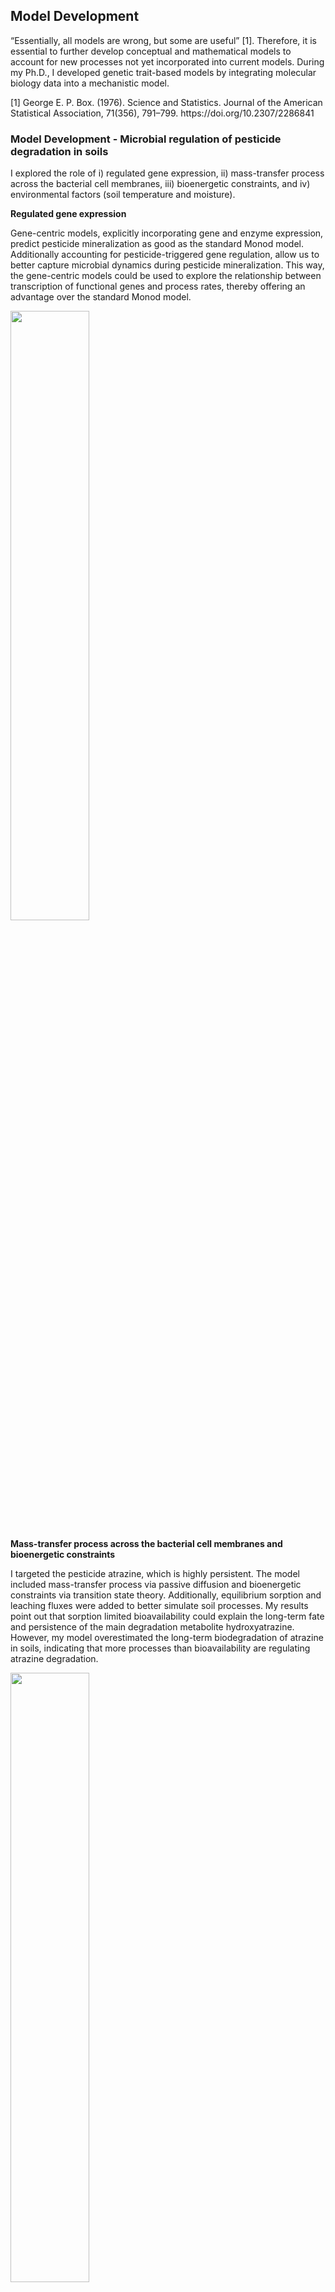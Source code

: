 
## **Model Development**

“Essentially, all models are wrong, but some are useful” [1]. Therefore, it is essential to further develop conceptual and mathematical models to account for new processes not yet incorporated into current models. During my Ph.D., I developed genetic trait-based models by integrating molecular biology data into a mechanistic model.

[1] George E. P. Box. (1976). Science and Statistics. Journal of the American Statistical Association, 71(356), 791–799. https://doi.org/10.2307/2286841

### Model Development - Microbial regulation of pesticide degradation in soils

I explored the role of i) regulated gene expression, ii) mass-transfer process across the bacterial cell membranes, iii) bioenergetic constraints, and iv) environmental factors (soil temperature and moisture).


**Regulated gene expression** 

Gene-centric models, explicitly incorporating gene and enzyme expression, predict pesticide mineralization as good as the standard Monod model. Additionally accounting for pesticide-triggered gene regulation, allow us to better capture microbial dynamics during pesticide mineralization. This way, the gene-centric models could be used to explore the relationship between transcription of functional genes and process rates, thereby offering an advantage over the standard Monod model.

![](figure_1.jpg){width=50%}

**Mass-transfer process across the bacterial cell membranes and bioenergetic constraints**

I targeted the pesticide atrazine, which is highly persistent. The model included mass-transfer process via passive diffusion and bioenergetic constraints via transition state theory. Additionally, equilibrium sorption and leaching fluxes were added to better simulate soil processes. My results point out that sorption limited bioavailability could explain the long-term fate and persistence of the main degradation metabolite hydroxyatrazine. However, my model overestimated the long-term biodegradation of atrazine in soils, indicating that more processes than bioavailability are regulating atrazine degradation.

![](Figure_2.jpg){width=50%}

**Environmental factors (soil temperature and moisture)**

Through a combination of lab experiments and modeling, I investigated MCPA degradation under different soil temperature (10°C and 20°C) and moisture (pF 1.8 and 3.5) regimes, and substrate concentrations (1 and 20 mg/Kg). M results show that microbial degrader populations degrade the pesticide even in colder and drier soils and at low substrate concentrations. By measuring and simulating a higher carbon use efficiency (CUE), I could confirm that microbial degraders are able to cope with such limiting conditions by allocating more carbon to their biomass as a result of potential physiological adaptation. Therefore, extreme environmental conditions are unlikely to explain pesticide persistence in soils.

![](figure_3.png){width=50%}

## **Parameter estimation and model validation**

The interpretation and further application of model results are limited without proper calibration of the models and validation of the modeling results. I am currently working on creating a new pipeline to estimate trait-based model parameters from metagenome-assembled genomes (MAGs). Typically, model parameter values are retrieved from physiological laboratory assays. However, these assays are limited to the culturable minority of soil microbiome taxa. In this context, omics data emerge as a rich data source to estimate trait values for a larger portion of the soil microbiome. This data-model integration pipeline, we expect to strengthen model predictions for soil carbon emissions estimations.

![](figure_5.jpg){width=50%}

## **Optimal design of experiments**

The lack of informative data for the validation of model processes hampered model development. Therefore, in the fourth part of my thesis, I used atrazine with its rather complex degradation pathway to apply a prospective optimal design method to find the optimal experimental designs to enable us identifying the degradation pathway present in a given environment. The optimal designs found suggest to prioritize determining metabolites and biomass of specific degraders, which are not typically measured in environmental fate studies. These data will lead to more robust model formulations for risk assessment and decision-making.

![](figure_test.png){width=50%}

## **Data Analysis**

I am currently using statistical modeling and spatial interpolation to understand plant-soil water interactions in Southern California landscapes and microbial-mediated wood mass losses along a precipitation gradient in Australia. 











